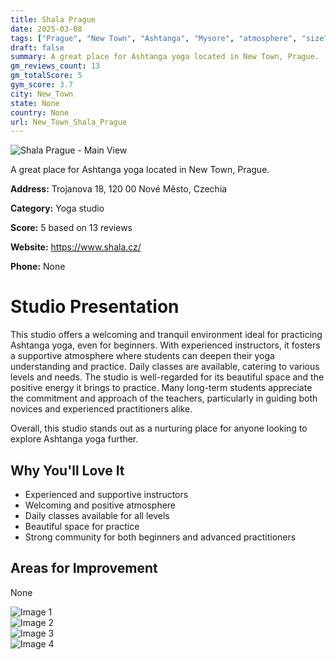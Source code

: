 ```yaml
---
title: Shala Prague
date: 2025-03-08
tags: ["Prague", "New Town", "Ashtanga", "Mysore", "atmosphere", "size", "New Town"]  
draft: false
summary: A great place for Ashtanga yoga located in New Town, Prague.
gm_reviews_count: 13
gm_totalScore: 5
gym_score: 3.7
city: New_Town
state: None
country: None
url: New_Town_Shala_Prague
---
```


<div className="aspect-[16/9] relative my-8">
  <img 
    src="https://lh5.googleusercontent.com/p/AF1QipOtpe6TGz-1hHYTG153K5DQL0BIS-3PgiE7b60Z=w1920-h1080-k-no"
    alt="Shala Prague - Main View"
    className="object-cover absolute inset-0 w-full h-full rounded-lg"
  />
</div>

A great place for Ashtanga yoga located in New Town, Prague.

**Address:** Trojanova 18, 120 00 Nové Město, Czechia

**Category:** Yoga studio

**Score:** 5 based on 13 reviews

**Website:** https://www.shala.cz/

**Phone:** None

# Studio Presentation

This studio offers a welcoming and tranquil environment ideal for practicing Ashtanga yoga, even for beginners. With experienced instructors, it fosters a supportive atmosphere where students can deepen their yoga understanding and practice. Daily classes are available, catering to various levels and needs. The studio is well-regarded for its beautiful space and the positive energy it brings to practice. Many long-term students appreciate the commitment and approach of the teachers, particularly in guiding both novices and experienced practitioners alike.

Overall, this studio stands out as a nurturing place for anyone looking to explore Ashtanga yoga further.

## Why You'll Love It

- Experienced and supportive instructors
- Welcoming and positive atmosphere
- Daily classes available for all levels
- Beautiful space for practice
- Strong community for both beginners and advanced practitioners

## Areas for Improvement

None

<div className="grid grid-cols-1 xl:grid-cols-2 gap-4 my-8">
<div className="aspect-[4/3] relative"><img src="https://lh3.googleusercontent.com/p/AF1QipMZW9_lyXIZ1P3YBfdrL4JWrdx3vDpE_--DLGns=w1920-h1080-k-no" alt="Image 1" className="object-cover absolute inset-0 w-full h-full rounded-lg" /></div>
<div className="aspect-[4/3] relative"><img src="https://lh5.googleusercontent.com/p/AF1QipNihhwcDo-l0-yuBNvAAhuxIBSS7m6Q5IOIx-eT=w1920-h1080-k-no" alt="Image 2" className="object-cover absolute inset-0 w-full h-full rounded-lg" /></div>
<div className="aspect-[4/3] relative"><img src="https://lh5.googleusercontent.com/p/AF1QipNRch0350hOjdBZ00IYFEvpqmqRA-EGbL8yjdm8=w1920-h1080-k-no" alt="Image 3" className="object-cover absolute inset-0 w-full h-full rounded-lg" /></div>
<div className="aspect-[4/3] relative"><img src="https://lh5.googleusercontent.com/p/AF1QipP7XrQbIVvCRafirpe3rFqk2EqQeZsfb4H-JKib=w1920-h1080-k-no" alt="Image 4" className="object-cover absolute inset-0 w-full h-full rounded-lg" /></div>
</div>